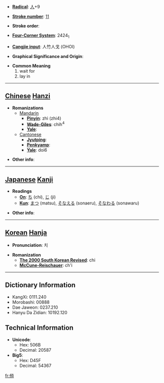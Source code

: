 * '''[[Wiktionary:Chinese radical index| Radical]]''': [[Wiktionary:Chinese radical index 人|人]]+9

* '''[[Wiktionary:Chinese total strokes index|Stroke number]]''': [[Wiktionary:Chinese total strokes index 11|11]]

* '''Stroke order''': 

* '''[[Wiktionary:Chinese four corner index|Four-Corner System]]''': 2424<sub>1</sub>

* '''[[Wiktionary:Chinese Cangjie index|Cangjie input]]''': 人竹人戈 (OHOI)

* '''Graphical Significance and Origin''': 

* '''Common Meaning'''
*#wait for
*# lay in


----

== [[Chinese]] [[Hanzi]] ==

* '''Romanizations'''
** [[Mandarin]]
*** '''[[Pinyin]]''': zhì (zhi4)
*** '''[[Wade-Giles]]''': chih<sup>4</sup>
*** '''[[Yale]]''': 
**[[Cantonese]]
***'''[[Jyutping]]''':
***'''[[Penkyamp]]''': 
***'''[[Yale]]''': doi6

* '''Other info''': 

----

== [[Japanese]] [[Kanji]] ==

* '''Readings'''
** '''[[On]]''': [[ち]] (chi), [[じ]] (ji)
** '''[[Kun]]''': [[まつ]] (matsu), [[そなえる]] (sonaeru), [[そなわる]] (sonawaru)

* '''Other info''':  

----

== [[Korean]] [[Hanja]] ==

* '''Pronunciation''': 치

* '''Romanization'''
** '''[[The 2000 South Korean Revised Romanization|The 2000 South Korean Revised]]''': chi
** '''[[McCune-Reischauer]]''': ch'i

----

== Dictionary Information ==

* KangXi: 0111.240
* Morobashi: 00888
* Dae Jaweon: 0237.210
* Hanyu Da Zidian: 10192.120

== Technical Information ==

* '''Unicode''':
** Hex: 506B
** Decimal: 20587
* '''Big5''':
** Hex: D45F
** Decimal: 54367

[[fr:偫]]